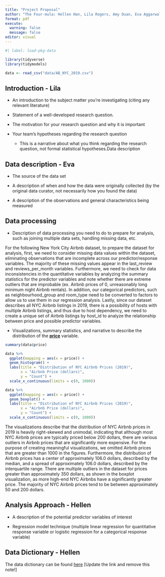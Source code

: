 ```yaml
---
title: "Project Proposal"
author: "The Four-mula: Hellen Han, Lila Rogers, Amy Duan, Eva Aggarwal"
format: pdf
execute: 
  warning: false
  message: false
editor: visual
---
```


```r
#| label: load-pkg-data

library(tidyverse)
library(tidymodels)

data <- read_csv("data/AB_NYC_2019.csv")
```

## Introduction - Lila

-   An introduction to the subject matter you’re investigating (citing any relevant literature)

-   Statement of a well-developed research question.

-   The motivation for your research question and why it is important

-   Your team’s hypotheses regarding the research question

    -   This is a narrative about what you think regarding the research question, not formal statistical hypotheses.Data description

## Data description - Eva

-   The source of the data set

-   A description of when and how the data were originally collected (by the original data curator, not necessarily how you found the data)

-   A description of the observations and general characteristics being measured

## Data processing

-   Description of data processing you need to do to prepare for analysis, such as joining multiple data sets, handling missing data, etc.

For the following New York City Airbnb dataset, to prepare the dataset for analysis, first, we need to consider missing data values within the dataset, eliminating observations that are incomplete across our predictor/response variables. The majority of these missing values appear in the last_review and reviews_per_month variables. Furthermore, we need to check for data inconsistencies in the quantitative variables by analyzing the summary statistics for the predictor variables and note whether there are extreme outliers that are improbable (ex. Airbnb prices of 0, unreasonably long minimum night Airbnb rentals). In addition, our categorical predictors, such as neighbourhood_group and room_type need to be converted to factors to allow us to use them in our regression analysis. Lastly, since our dataset describes all NYC Airbnb listings in 2019, there is a possibility of hosts with multiple Airbnb listings, and thus due to host dependency, we need to create a unique set of Airbnb listings by host_id to analyze the relationship between price and possible predictor variables.

-   Visualizations, summary statistics, and narrative to describe the distribution of the [**price**]{.underline} variable.

```r
summary(data$price)
```

```r
data %>% 
  ggplot(mapping = aes(x = price)) + 
  geom_histogram() + 
  labs(title = "Distribution of NYC Airbnb Prices (2019)",
       x = "Airbnb Price (dollars)", 
       y = "Count") + 
  scale_x_continuous(limits = c(0, 1000))

data %>% 
  ggplot(mapping = aes(x = price)) + 
  geom_boxplot() + 
  labs(title = "Distribution of NYC Airbnb Prices (2019)",
       x = "Airbnb Price (dollars)", 
       y = "Count") + 
  scale_x_continuous(limits = c(0, 1000))
```

The visualizations describe that the distribution of NYC Airbnb prices in 2019 is heavily right-skewed and unimodal, indicating that although most NYC Airbnb prices are typically priced below 200 dollars, there are various outliers in Airbnb prices that are significantly more expensive. For the purpose of creating meaningful visualizations, we omitted Airbnb prices that are greater than 1000 in the figures. Furthermore, the distribution of Airbnb prices has a center of approximately 106.0 dollars, described by the median, and a spread of approximately 106.0 dollars, described by the interquartile range. There are multiple outliers in the dataset for prices greater than approximately 350 dollars, as shown in the boxplot visualization, as more high-end NYC Airbnbs have a significantly greater price. The majority of NYC Airbnb prices tend to be between approximately 50 and 200 dollars.

## Analysis Approach - Hellen

-   A description of the potential predictor variables of interest

-   Regression model technique (multiple linear regression for quantitative response variable or logistic regression for a categorical response variable)

## Data Dictionary - Hellen

The data dictionary can be found [here](ADD%20LINK!!!) \[Update the link and remove this note!\]
